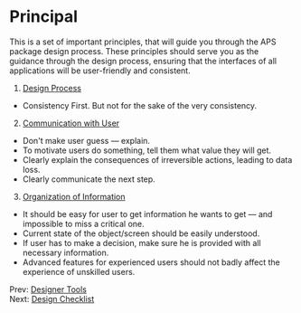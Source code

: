 <Meta title="Principal/Principal"/>

# Principal
This is a set of important principles, that will guide you through the APS package design process. These principles should serve you as the guidance through the design process, ensuring that the interfaces of all applications will be user-friendly and consistent.

1. [Design Process](design-process)
 - Consistency First. But not for the sake of the very consistency.
2. [Communication with User](communication)
 - Don't make user guess — explain.
 - To motivate users do something, tell them what value they will get.
 - Clearly explain the consequences of irreversible actions, leading to data loss.
 - Clearly communicate the next step.
3. [Organization of Information](information)
 - It should be easy for user to get information he wants to get — and impossible to miss a critical one.
 - Current state of the object/screen should be easily understood.
 - If user has to make a decision, make sure he is provided with all necessary information.
 - Advanced features for experienced users should not badly affect the experience of unskilled users.


Prev: [Designer Tools](/designer/ws)  
Next: [Design Checklist](/designer/design-checklist)